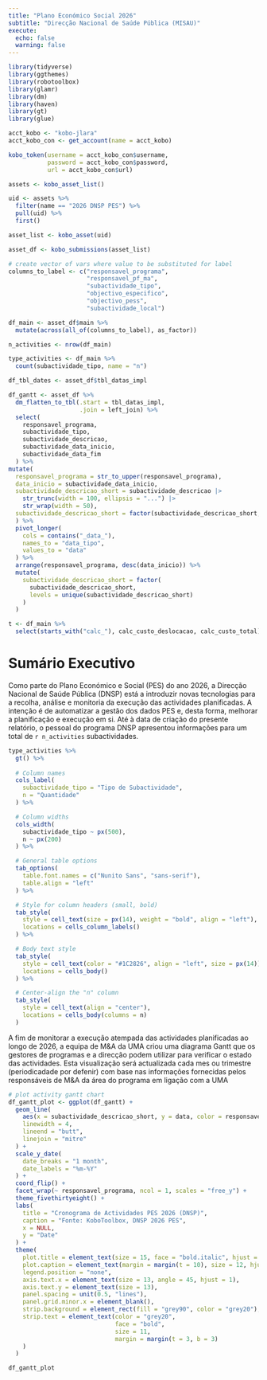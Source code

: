 ```yaml
---
title: "Plano Económico Social 2026"
subtitle: "Direcção Nacional de Saúde Pública (MISAU)"
execute:
  echo: false
  warning: false
---
```


```r
library(tidyverse)
library(ggthemes)
library(robotoolbox)
library(glamr)
library(dm)
library(haven)
library(gt)
library(glue)

acct_kobo <- "kobo-jlara"
acct_kobo_con <- get_account(name = acct_kobo)

kobo_token(username = acct_kobo_con$username,
           password = acct_kobo_con$password,
           url = acct_kobo_con$url)
```

```r
assets <- kobo_asset_list()

uid <- assets %>%
  filter(name == "2026 DNSP PES") %>%
  pull(uid) %>%
  first()

asset_list <- kobo_asset(uid)

asset_df <- kobo_submissions(asset_list)

```


```r

# create vector of vars where value to be substituted for label
columns_to_label <- c("responsavel_programa", 
                      "responsavel_pf_ma", 
                      "subactividade_tipo", 
                      "objectivo_especifico", 
                      "objectivo_pess", 
                      "subactividade_local")

df_main <- asset_df$main %>% 
  mutate(across(all_of(columns_to_label), as_factor))

n_activities <- nrow(df_main)

type_activities <- df_main %>% 
  count(subactividade_tipo, name = "n")

df_tbl_dates <- asset_df$tbl_datas_impl

df_gantt <- asset_df %>%
  dm_flatten_to_tbl(.start = tbl_datas_impl,
                    .join = left_join) %>% 
  select(
    responsavel_programa,
    subactividade_tipo,
    subactividade_descricao,
    subactividade_data_inicio,
    subactividade_data_fim
  ) %>% 
mutate(
  responsavel_programa = str_to_upper(responsavel_programa),
  data_inicio = subactividade_data_inicio,
  subactividade_descricao_short = subactividade_descricao |> 
    str_trunc(width = 100, ellipsis = "...") |> 
    str_wrap(width = 50),
  subactividade_descricao_short = factor(subactividade_descricao_short, levels = unique(subactividade_descricao_short))
  ) %>% 
  pivot_longer(
    cols = contains("_data_"),
    names_to = "data_tipo",
    values_to = "data"
  ) %>% 
  arrange(responsavel_programa, desc(data_inicio)) %>%
  mutate(
    subactividade_descricao_short = factor(
      subactividade_descricao_short,
      levels = unique(subactividade_descricao_short)
    )
  )

t <- df_main %>% 
  select(starts_with("calc_"), calc_custo_deslocacao, calc_custo_total)

```

# Sumário Executivo

Como parte do Plano Económico e Social (PES) do ano 2026, a Direcção Nacional de Saúde Pública (DNSP) está a introduzir novas tecnologias para a recolha, análise e monitoria da execução das actividades planificadas. A intenção é de automatizar a gestão dos dados PES e, desta forma, melhorar a planificação e execução em si. Até à data de criação do presente relatório, o pessoal do programa DNSP apresentou informações para um total de `r n_activities` subactividades.

```r
type_activities %>%
  gt() %>%
  
  # Column names
  cols_label(
    subactividade_tipo = "Tipo de Subactividade",
    n = "Quantidade"
  ) %>%

  # Column widths
  cols_width(
    subactividade_tipo ~ px(500),
    n ~ px(200)
  ) %>%

  # General table options
  tab_options(
    table.font.names = c("Nunito Sans", "sans-serif"),
    table.align = "left"
  ) %>%

  # Style for column headers (small, bold)
  tab_style(
    style = cell_text(size = px(14), weight = "bold", align = "left"),
    locations = cells_column_labels()
  ) %>%

  # Body text style
  tab_style(
    style = cell_text(color = "#1C2826", align = "left", size = px(14)),
    locations = cells_body()
  ) %>%

  # Center-align the "n" column
  tab_style(
    style = cell_text(align = "center"),
    locations = cells_body(columns = n)
  )

```

A fim de monitorar a execução atempada das actividades planificadas ao longo de 2026, a equipa de M&A da UMA criou uma diagrama Gantt que os gestores de programas e a direcção podem utilizar para verificar o estado das actividades.  Esta visualização será actualizada cada mes ou trimestre (periodicadade por defenir) com base nas informações fornecidas pelos responsáveis de M&A da área do programa em ligação com a UMA

```r

# plot activity gantt chart
df_gantt_plot <- ggplot(df_gantt) +
  geom_line(
    aes(x = subactividade_descricao_short, y = data, color = responsavel_programa),
    linewidth = 4,
    lineend = "butt",
    linejoin = "mitre"
  ) +
  scale_y_date(
    date_breaks = "1 month",
    date_labels = "%m-%Y"
  ) +
  coord_flip() +
  facet_wrap(~ responsavel_programa, ncol = 1, scales = "free_y") +
  theme_fivethirtyeight() +
  labs(
    title = "Cronograma de Actividades PES 2026 (DNSP)",
    caption = "Fonte: KoboToolbox, DNSP 2026 PES",
    x = NULL,
    y = "Date"
  ) +
  theme(
    plot.title = element_text(size = 15, face = "bold.italic", hjust = 0),
    plot.caption = element_text(margin = margin(t = 10), size = 12, hjust = 1, face = "italic"),
    legend.position = "none",
    axis.text.x = element_text(size = 13, angle = 45, hjust = 1),
    axis.text.y = element_text(size = 13),
    panel.spacing = unit(0.5, "lines"),
    panel.grid.minor.x = element_blank(),
    strip.background = element_rect(fill = "grey90", color = "grey20"),
    strip.text = element_text(color = "grey20", 
                              face = "bold", 
                              size = 11,
                              margin = margin(t = 3, b = 3)
    )
  )

df_gantt_plot
```
